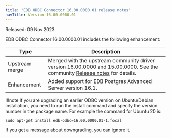 ```yaml
---
title: "EDB ODBC Connector 16.00.0000.01 release notes"
navTitle: Version 16.00.0000.01
---
```


Released: 09 Nov 2023

EDB ODBC Connector 16.00.0000.01 includes the following enhancement:

|      Type      |                                                                                Description                                                                                 |
| -------------- | -------------------------------------------------------------------------------------------------------------------------------------------------------------------------- |
| Upstream merge | Merged with the upstream community driver version 16.00.0000 and 15.00.0000. See the community [Release notes](https://odbc.postgresql.org/docs/release.html) for details. |
| Enhancement    | Added support for EDB Postgres Advanced Server version 16.1.                                                                                                               |

!!!note
   If you are upgrading an earlier ODBC version on Ubuntu/Debian installation, you need to run the install command and specify the version number in the package name. For example the command for Ubuntu 20 is:

   ```
   sudo apt-get install edb-odbc=16.00.0000.01-1.focal
   ```

   If you get a message about downgrading, you can ignore it.